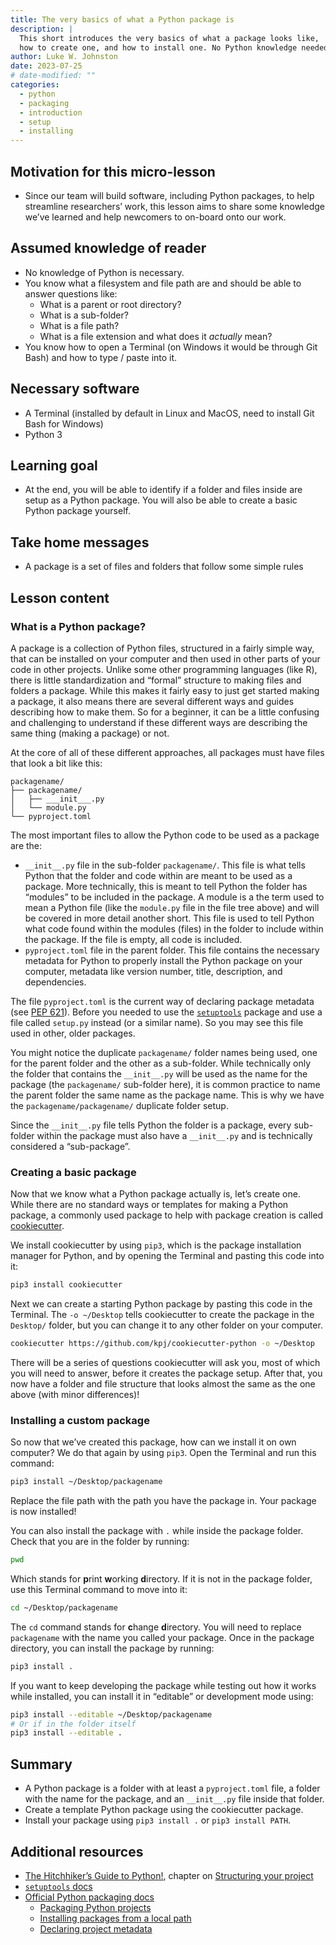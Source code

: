 ```yaml
---
title: The very basics of what a Python package is
description: |
  This short introduces the very basics of what a package looks like,
  how to create one, and how to install one. No Python knowledge needed.
author: Luke W. Johnston
date: 2023-07-25
# date-modified: ""
categories: 
  - python
  - packaging
  - introduction
  - setup
  - installing
---
```


## Motivation for this micro-lesson

-   Since our team will build software, including Python packages, to
    help streamline researchers' work, this lesson aims to share some
    knowledge we've learned and help newcomers to on-board onto our
    work.

## Assumed knowledge of reader

-   No knowledge of Python is necessary.
-   You know what a filesystem and file path are and should be able to
    answer questions like:
    -   What is a parent or root directory?
    -   What is a sub-folder?
    -   What is a file path?
    -   What is a file extension and what does it *actually* mean?
-   You know how to open a Terminal (on Windows it would be through Git
    Bash) and how to type / paste into it.

## Necessary software

-   A Terminal (installed by default in Linux and MacOS, need to install
    Git Bash for Windows)
-   Python 3

## Learning goal

-   At the end, you will be able to identify if a folder and files
    inside are setup as a Python package. You will also be able to
    create a basic Python package yourself.

## Take home messages

-   A package is a set of files and folders that follow some simple
    rules

## Lesson content

### What is a Python package?

A package is a collection of Python files, structured in a fairly simple
way, that can be installed on your computer and then used in other parts
of your code in other projects. Unlike some other programming languages
(like R), there is little standardization and "formal" structure to
making files and folders a package. While this makes it fairly easy to
just get started making a package, it also means there are several
different ways and guides describing how to make them. So for a
beginner, it can be a little confusing and challenging to understand if
these different ways are describing the same thing (making a package) or
not.

At the core of all of these different approaches, all packages must have
files that look a bit like this:

<!-- Created with: https://tree.nathanfriend.io/ -->

```         
packagename/
├── packagename/
│   ├── ___init___.py
│   └── module.py
└── pyproject.toml
```

The most important files to allow the Python code to be used as a
package are the:

-   `__init__.py` file in the sub-folder `packagename/`. This file is
    what tells Python that the folder and code within are meant to be
    used as a package. More technically, this is meant to tell Python
    the folder has "modules" to be included in the package. A module is
    a the term used to mean a Python file (like the `module.py` file in
    the file tree above) and will be covered in more detail another
    short. This file is used to tell Python what code found within the
    modules (files) in the folder to include within the package. If the
    file is empty, all code is included.
-   `pyproject.toml` file in the parent folder. This file contains the
    necessary metadata for Python to properly install the Python package
    on your computer, metadata like version number, title, description,
    and dependencies.

::: callout-tip
The file `pyproject.toml` is the current way of declaring package
metadata (see [PEP 621](https://peps.python.org/pep-0621/)). Before you
needed to use the
[`setuptools`](https://setuptools.pypa.io/en/latest/index.html) package
and use a file called `setup.py` instead (or a similar name). So you may
see this file used in other, older packages.
:::

You might notice the duplicate `packagename/` folder names being used,
one for the parent folder and the other as a sub-folder. While
technically only the folder that contains the `__init__.py` will be used
as the name for the package (the `packagename/` sub-folder here), it is
common practice to name the parent folder the same name as the package
name. This is why we have the `packagename/packagename/` duplicate
folder setup.

Since the `__init__.py` file tells Python the folder is a package, every
sub-folder within the package must also have a `__init__.py` and is
technically considered a "sub-package".

### Creating a basic package

Now that we know what a Python package actually is, let's create one.
While there are no standard ways or templates for making a Python
package, a commonly used package to help with package creation is called
[cookiecutter](https://github.com/kpj/cookiecutter-python).

We install cookiecutter by using `pip3`, which is the package
installation manager for Python, and by opening the Terminal and pasting
this code into it:

``` .bash
pip3 install cookiecutter
```

Next we can create a starting Python package by pasting this code in the
Terminal. The `-o ~/Desktop` tells cookiecutter to create the package in
the `Desktop/` folder, but you can change it to any other folder on your
computer.

``` .bash
cookiecutter https://github.com/kpj/cookiecutter-python -o ~/Desktop
```

There will be a series of questions cookiecutter will ask you, most of
which you will need to answer, before it creates the package setup.
After that, you now have a folder and file structure that looks almost
the same as the one above (with minor differences)!

### Installing a custom package

So now that we've created this package, how can we install it on own
computer? We do that again by using `pip3`. Open the Terminal and run
this command:

``` .bash
pip3 install ~/Desktop/packagename
```

Replace the file path with the path you have the package in. Your
package is now installed!

::: callout-tip
You can also install the package with `.` while inside the package
folder. Check that you are in the folder by running:

``` .bash
pwd
```

Which stands for **p**rint **w**orking **d**irectory. If it is not in
the package folder, use this Terminal command to move into it:

``` .bash
cd ~/Desktop/packagename
```

The `cd` command stands for **c**hange **d**irectory. You will need to
replace `packagename` with the name you called your package. Once in the
package directory, you can install the package by running:

``` .bash
pip3 install .
```
:::

If you want to keep developing the package while testing out how it
works while installed, you can install it in "editable" or development
mode using:

``` .bash
pip3 install --editable ~/Desktop/packagename
# Or if in the folder itself
pip3 install --editable .
```

## Summary

-   A Python package is a folder with at least a `pyproject.toml` file,
    a folder with the name for the package, and an `__init__.py` file
    inside that folder.
-   Create a template Python package using the cookiecutter package.
-   Install your package using `pip3 install .` or `pip3 install PATH`.

## Additional resources

-   [The Hitchhiker's Guide to Python!](https://docs.python-guide.org/),
    chapter on [Structuring your
    project](https://docs.python-guide.org/writing/structure/)
-   [`setuptools` docs](https://setuptools.pypa.io/en/latest/userguide)
-   [Official Python packaging
    docs](https://packaging.python.org/en/latest)
    -   [Packaging Python
        projects](https://packaging.python.org/en/latest/tutorials/packaging-projects/)
    -   [Installing packages from a local
        path](https://packaging.python.org/en/latest/tutorials/installing-packages/#installing-from-a-local-src-tree)
    -   [Declaring project
        metadata](https://packaging.python.org/en/latest/specifications/declaring-project-metadata)
